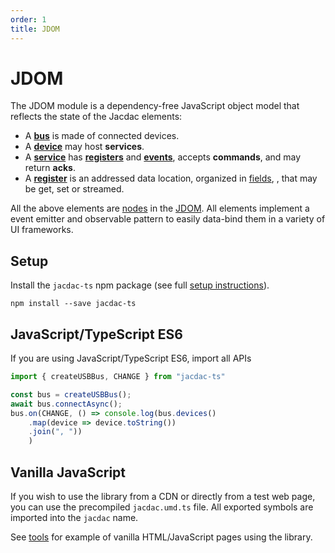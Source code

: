 ```yaml
---
order: 1
title: JDOM
---
```


# JDOM

The JDOM module is a dependency-free JavaScript object model 
that reflects the state of the Jacdac elements:

- A **[bus](/clients/web/jdom/bus)** is made of connected devices.
- A **[device](/clients/web/jdom/device)** may host **services**.
- A **[service](/clients/web/jdom/service)** has **[registers](/clients/web/jdom/register)** and **[events](/clients/web/jdom/event)**, accepts **commands**,
and may return **acks**. 
- A **[register](/clients/web/jdom/register)** is an addressed data location, organized in [fields](/clients/web/jdom/field),
, that may be get, set or streamed. 

All the above elements are [nodes](/clients/web/jdom/node) in the [JDOM](/clients/web/jdom). All elements implement a event emitter and observable pattern to
easily data-bind them in a variety of UI frameworks.

## Setup

Install the ``jacdac-ts`` npm package (see full [setup instructions](/clients/web/setup)).

```
npm install --save jacdac-ts
```

## JavaScript/TypeScript ES6

If you are using JavaScript/TypeScript ES6, import all APIs 

```javascript
import { createUSBBus, CHANGE } from "jacdac-ts"

const bus = createUSBBus();
await bus.connectAsync();
bus.on(CHANGE, () => console.log(bus.devices()
    .map(device => device.toString())
    .join(", "))
    )
```

## Vanilla JavaScript

If you wish to use the library from a CDN or directly from a test web page, you can use the precompiled
``jacdac.umd.ts`` file. All exported symbols are imported into the ``jacdac`` name.

See [tools](/tools) for example of vanilla HTML/JavaScript pages using the library.
